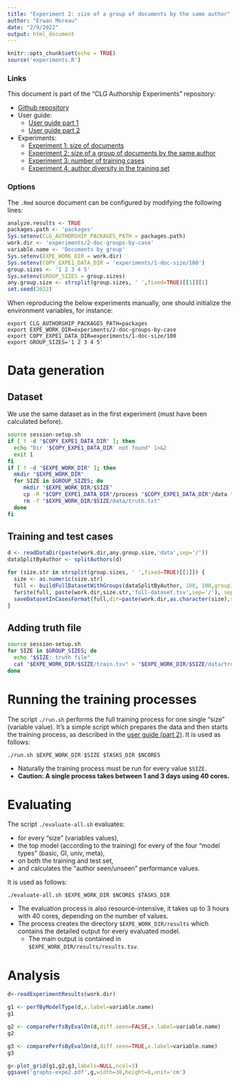 ```yaml
---
title: "Experiment 2: size of a group of documents by the same author"
author: "Erwan Moreau"
date: "2/9/2022"
output: html_document
---
```


```r
knitr::opts_chunk$set(echo = TRUE)
source('experiments.R')
```

### Links

This document is part of the "CLG Authorship Experiments" repository:

- [Github repository](https://github.com/erwanm/clg-authorship-experiments)
- User guide:
    - [User guide part 1](user-guide-part1.html)
    - [User guide part 2](user-guide-part2.html)
- Experiments:
    - [Experiment 1: size of documents](expe1.html)
    - [Experiment 2: size of a group of documents by the same author](expe2.html)
    - [Experiment 3: number of training cases](expe3.html)
    - [Experiment 4: author diversity in the training set](expe4.html)
    
    

### Options

The `.Rmd` source document can be configured by modifying the following lines:

```r
analyze.results <- TRUE
packages.path <- 'packages'
Sys.setenv(CLG_AUTHORSHIP_PACKAGES_PATH = packages.path)
work.dir <- 'experiments/2-doc-groups-by-case'
variable.name <- 'Documents by group'
Sys.setenv(EXPE_WORK_DIR = work.dir)
Sys.setenv(COPY_EXPE1_DATA_DIR = 'experiments/1-doc-size/100')
group.sizes <- '1 2 3 4 5'
Sys.setenv(GROUP_SIZES = group.sizes)
any.group.size <- strsplit(group.sizes, ' ',fixed=TRUE)[[1]][1]
set.seed(2022)
```

When reproducing the below experiments manually, one should initialize the environment variables, for instance:

```
export CLG_AUTHORSHIP_PACKAGES_PATH=packages
export EXPE_WORK_DIR=experiments/2-doc-groups-by-case
export COPY_EXPE1_DATA_DIR=experiments/1-doc-size/100
export GROUP_SIZES='1 2 3 4 5'
```


# Data generation

## Dataset 

We use the same dataset as in the first experiment (must have been calculated before).

```bash
source session-setup.sh
if [ ! -d "$COPY_EXPE1_DATA_DIR" ]; then
  echo "Dir '$COPY_EXPE1_DATA_DIR' not found" 1>&2
  exit 1
fi
if [ ! -d "$EXPE_WORK_DIR" ]; then 
  mkdir "$EXPE_WORK_DIR"
  for SIZE in $GROUP_SIZES; do
     mkdir "$EXPE_WORK_DIR/$SIZE"
     cp -R "$COPY_EXPE1_DATA_DIR"/process "$COPY_EXPE1_DATA_DIR"/data "$COPY_EXPE1_DATA_DIR"/impostors "$EXPE_WORK_DIR/$SIZE"
     rm -f "$EXPE_WORK_DIR/$SIZE/data/truth.txt"
  done
fi
```


## Training and test cases

```r
d <- readDataDir(paste(work.dir,any.group.size,'data',sep='/'))
dataSplitByAuthor <- splitAuthors(d)
```

```r
for (size.str in strsplit(group.sizes, ' ',fixed=TRUE)[[1]]) {
  size <- as.numeric(size.str)
  full <- buildFullDatasetWithGroups(dataSplitByAuthor, 100, 100,group1.sizes=size, group2.sizes=1)
  fwrite(full, paste(work.dir,size.str,'full-dataset.tsv',sep='/'), sep='\t')
  saveDatasetInCasesFormat(full,dir=paste(work.dir,as.character(size),sep='/'))
}
```

## Adding truth file

```bash
source session-setup.sh
for SIZE in $GROUP_SIZES; do
  echo "$SIZE: truth file"
  cat "$EXPE_WORK_DIR/$SIZE/train.tsv" > "$EXPE_WORK_DIR/$SIZE/data/truth.txt"
done
```

# Running the training processes

The script `./run.sh` performs the full training process for one single "size" (variable value). It's a simple script which prepares the data and then starts the training process,  as described in the [user guide (part 2)](user-guide-part2.html). It is used as follows:

```
./run.sh $EXPE_WORK_DIR $SIZE $TASKS_DIR $NCORES
```

- Naturally the training process must be run for every value `$SIZE`. 
- **Caution: A single process takes between 1 and 3 days using 40 cores.**

# Evaluating

The script `./evaluate-all.sh` evaluates:

- for every "size" (variables values),
- the top model (according to the training) for every of the four "model types" (basic, GI, univ, meta),
- on both the training and test set,
- and calculates the "author seen/unseen" performance values.

It is used as follows:

```
./evaluate-all.sh $EXPE_WORK_DIR $NCORES $TASKS_DIR
```

* The evaluation process is also resource-intensive, it takes up to 3 hours with 40 cores, depending on the number of values.
* The process creates the directory `$EXPE_WORK_DIR/results` which contains the detailed output for every evaluated model. 
    * The main output is contained in `$EXPE_WORK_DIR/results/results.tsv`.


# Analysis


```r
d<-readExperimentResults(work.dir)
```

```r
g1 <- perfByModelType(d,x.label=variable.name)
g1
```


```r
g2 <- comparePerfsByEvalOn(d,diff.seen=FALSE,x.label=variable.name)
g2
```

```r
g3 <- comparePerfsByEvalOn(d,diff.seen=TRUE,x.label=variable.name)
g3
```

```r
g<-plot_grid(g1,g2,g3,labels=NULL,ncol=3)
ggsave('graphs-expe2.pdf',g,width=30,height=8,unit='cm')
```


